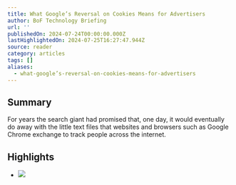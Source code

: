 ```yaml
---
title: What Google’s Reversal on Cookies Means for Advertisers
author: BoF Technology Briefing
url: ''
publishedOn: 2024-07-24T00:00:00.000Z
lastHighlightedOn: 2024-07-25T16:27:47.944Z
source: reader
category: articles
tags: []
aliases:
  - what-google’s-reversal-on-cookies-means-for-advertisers
---
```

## Summary

For years the search giant had promised that, one day, it would eventually do away with the little text files that websites and browsers such as Google Chrome exchange to track people across the internet.

## Highlights
- ![](https://img.businessoffashion.com/resizer/v2/https%3A%2F%2Fwww.businessoffashion.com%2Fcareers%2F%2Fgetasset%2F09cd0b26-98e7-4593-ad2b-6375c99dc931%2F?auth=7400c97b1a98fd91d02ca400dc8d92ff038b257a8792683157199c419ac5bcf5&width=120)
